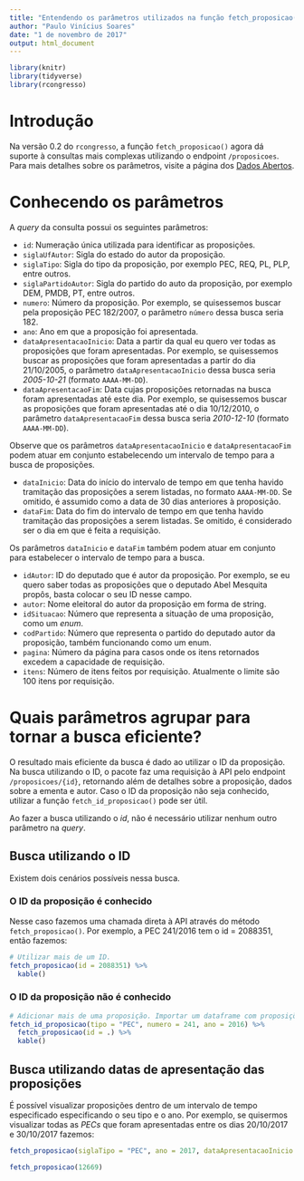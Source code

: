 ```yaml
---
title: "Entendendo os parâmetros utilizados na função fetch_proposicao()"
author: "Paulo Vinícius Soares"
date: "1 de novembro de 2017"
output: html_document
---
```


```r
library(knitr)
library(tidyverse)
library(rcongresso)
```

# Introdução

Na versão 0.2 do `rcongresso`, a função `fetch_proposicao()` agora dá suporte à consultas mais complexas utilizando o endpoint `/proposicoes`. Para mais detalhes sobre os parâmetros, visite a página dos [Dados Abertos](https://dadosabertos.camara.leg.br/swagger/api.html).

# Conhecendo os parâmetros

A _query_ da consulta possui os seguintes parâmetros:

- `id`: Numeração única utilizada para identificar as proposições.
- `siglaUfAutor`: Sigla do estado do autor da proposição.
- `siglaTipo`: Sigla do tipo da proposição, por exemplo PEC, REQ, PL, PLP, entre outros.
- `siglaPartidoAutor`: Sigla do partido do auto da proposição, por exemplo DEM, PMDB, PT, entre outros.
- `numero`: Número da proposição. Por exemplo, se quisessemos buscar pela proposição PEC 182/2007, o parâmetro `número` dessa busca seria 182.
- `ano`: Ano em que a proposição foi apresentada.
- `dataApresentacaoInicio`: Data a partir da qual eu quero ver todas as proposições que foram apresentadas. Por exemplo, se quisessemos buscar as proposições que foram apresentadas a partir do dia 21/10/2005, o parâmetro `dataApresentacaoInicio` dessa busca seria _2005-10-21_ (formato `AAAA-MM-DD`).
- `dataApresentacaoFim`: Data cujas proposições retornadas na busca foram apresentadas até este dia. Por exemplo, se quisessemos buscar as proposições que foram apresentadas até o dia 10/12/2010, o parâmetro `dataApresentacaoFim` dessa busca seria _2010-12-10_ (formato `AAAA-MM-DD`).

Observe que os parâmetros `dataApresentacaoInicio` e `dataApresentacaoFim` podem atuar em conjunto estabelecendo um intervalo de tempo para a busca de proposições.

- `dataInicio`: Data do início do intervalo de tempo em que tenha havido tramitação das proposições a serem listadas, no formato `AAAA-MM-DD`. Se omitido, é assumido como a data de 30 dias anteriores à proposição.
- `dataFim`: Data do fim do intervalo de tempo em que tenha havido tramitação das proposições a serem listadas. Se omitido, é considerado ser o dia em que é feita a requisição.

Os parâmetros `dataInicio` e `dataFim` também podem atuar em conjunto para estabelecer o intervalo de tempo para a busca.

- `idAutor`: ID do deputado que é autor da proposição. Por exemplo, se eu quero saber todas as proposições que o deputado Abel Mesquita propôs, basta colocar o seu ID nesse campo.
- `autor`: Nome eleitoral do autor da proposição em forma de string.
- `idSituacao`: Número que representa a situação de uma proposição, como um _enum_.
- `codPartido`: Número que representa o partido do deputado autor da proposição, também funcionando como um enum.
- `pagina`: Número da página para casos onde os itens retornados excedem a capacidade de requisição.
- `itens`: Número de itens feitos por requisição. Atualmente o limite são 100 itens por requisição.

# Quais parâmetros agrupar para tornar a busca eficiente?

O resultado mais eficiente da busca é dado ao utilizar o ID da proposição. Na busca utilizando o ID, o pacote faz uma requisição à API pelo endpoint `/proposicoes/{id}`, retornando além de detalhes sobre a proposição, dados sobre a ementa e autor. Caso o ID da proposição não seja conhecido, utilizar a função `fetch_id_proposicao()` pode ser útil.

Ao fazer a busca utilizando o _id_, não é necessário utilizar nenhum outro parâmetro na _query_.

## Busca utilizando o ID

Existem dois cenários possíveis nessa busca.

### O ID da proposição é conhecido

Nesse caso fazemos uma chamada direta à API através do método `fetch_proposicao()`. Por exemplo, a PEC 241/2016 tem o id = 2088351, então fazemos:

```r
# Utilizar mais de um ID.
fetch_proposicao(id = 2088351) %>%
  kable()
```


### O ID da proposição não é conhecido

```r
# Adicionar mais de uma proposição. Importar um dataframe com proposições ou criar o dataframe aqui mesmo.
fetch_id_proposicao(tipo = "PEC", numero = 241, ano = 2016) %>%
  fetch_proposicao(id = .) %>%
  kable()
```

## Busca utilizando datas de apresentação das proposições

É possível visualizar proposições dentro de um intervalo de tempo especificado especificando o seu tipo e o ano. Por exemplo, se quisermos visualizar todas as _PECs_ que foram apresentadas entre os dias 20/10/2017 e 30/10/2017 fazemos:

```r
fetch_proposicao(siglaTipo = "PEC", ano = 2017, dataApresentacaoInicio = "2016-12-10", dataApresentacaoFim = "2017-03-10")

fetch_proposicao(12669)
```

